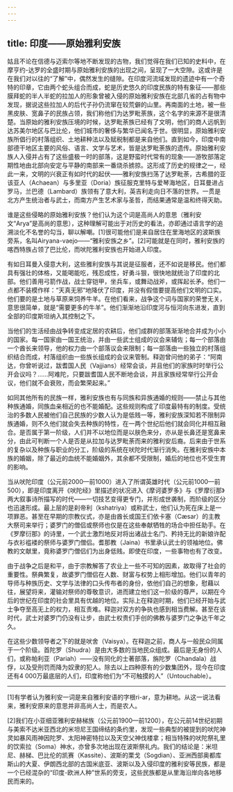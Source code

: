 ```yaml
---
---
---
```

title: 印度——原始雅利安族
---



姑且不论在信德与迈索尔等地不断发现的古物，我们觉得在我们已知的史料中，在摩亨约-达罗的全盛时期与原始雅利安族的出现之间，呈现了一大空隙。这或许是在我们对以往的“了解”中，偶然发生的缝隙。在印度河流域发现的遗迹中有一个奇特的印章，它由两个蛇头组合而成，蛇是历史悠久的印度民族的特有象征——那些膜拜蛇的半人半蛇的拉加人的形象曾被入侵的原始雅利安族在北部几省的占有物中发现，据说这些拉加人的后代子孙仍流窜在较荒僻的山里。再南面的土地，被一些黑皮肤、宽鼻子的民族占领，我们称他们为达罗毗荼族，这个名字的来源不是很清楚。当原始的雅利安族压境的时候，达罗毗荼族已经有了文明，他们的商人远帆到达苏美尔地区与巴比伦，他们城市的奢侈与繁华已闻名于世。很明显，原始雅利安族所倡行的村落组织、土地耕种法以及赋税制都是来自他们。直到如今，印度中南部德干地区主要的风俗、语言、文学与艺术，皆是达罗毗荼族的遗传。原始雅利安族人入侵并占有了这些盛极一时的部落，这是野蛮时代常有的现象——游牧部落定期性地由北部向安定与平静的南部来一番烧杀掳掠。这形成了历史的规律之一，经此一来，文明的兴衰正有如时代的起伏——雅利安族扫荡了达罗毗荼，古希腊的亚该亚人（Achaean）与多里亚（Doria）族征服克里特与爱琴海地区，日耳曼进占罗马，兰巴德（Lambard）族领有了意大利，英吉利走向日不落的世界。一贯是北方产生统治者与武士，而南方产生艺术家与圣哲，而结果通常是温和终得天助。

谁是这些侵略的原始雅利安族？他们认为这个词是高尚人的意思（雅利安文“Arya”是高尚的意思），这种理解可能出于对历史的看法，亦即通过语言学的追溯淡化不名誉的勾当，聊以解嘲。[1]很可能他们是来自居住在里海地区的波斯族旁系，名叫Airyana-vaejo——“雅利安族之乡”。[2]可能就是在同时，雅利安族的喀西特族占领了巴比伦，而吠陀雅利安族也开始进入印度。

有如日耳曼入侵意大利，这些雅利安族与其说是征服者，还不如说是移民。他们都具有强壮的体格，又能喝能吃，残忍成性，好勇斗狠，很快地就统治了印度的北部。他们善用弓箭作战，战士穿铠甲，坐兵车，或舞动战斧，或挥起长矛。他们一点都不装模作样：“天真无邪”地降伏了印度，并没有假借要提高他们文明的口实。他们要的是土地与草原来饲养牛羊。在他们看来，战争这个词与国家的荣誉无关，意思很简单，就是“需要更多的牛羊”。他们渐渐地沿印度河与恒河向东进发，直到全部的印度斯坦纳入其控制之下。

当他们的生活经由战争转变成定居的农耕后，他们成群的部落渐渐地合并成为小小的国家。每一国家由一国王统治，并由一些武士组成的议会来辅佐；每一个部落由一个酋长来领导，他的权力由一个部落议会来限制；每一部落由一些独立的村落组织结合而成，村落组织由一些族长组成的会议来管制。释迦曾问他的弟子：“阿南达，你曾听说过，跋耆国人民（Vajjians）经常会谈，并且他们的家族时时举行公开会议吗？……阿难陀，只要跋耆国人民不断地会谈，并且家族经常举行公开会议，他们就不会衰败，而会繁荣起来。”

如同其他所有的民族一样，雅利安族也有与同族和异族通婚的规则——禁止与其他种族通婚，同族血亲相近的也不能婚配。这些规则构成了印度最特有的制度。受统治的多数人民被他们自己民族的少数人认为是低贱一等，雅利安族深知若不限制异族通婚，则不久他们就会失去种族的特性，在一两个世纪后他们就会同化并相互融合。是否属于第一阶级，人们并不以地位而是以肤色来分，亦从是长鼻还是宽鼻来分，由此可判断一个人是否是从拉加与达罗毗荼而来的雅利安后裔。后来由于世系的复杂以及种族与职业的分工，阶级的系统在吠陀时代渐行消失。在雅利安族中本族的婚姻，除了最近的血统不能婚姻外，其余都不受限制，婚后的地位也不受生育的影响。

当从吠陀印度（公元前2000—前1000）进入了所谓英雄时代（公元前1000—前500），即是印度离开《吠陀经》里描述的状况进入《摩诃婆罗多》与《罗摩衍那》两大叙事诗所描写的时代——一切技艺变得更专门，并形成世袭制，而阶级的区分也迅速形成。最上层的是刹帝利（kshatriya）或称武士，他们认为死在床上是一项罪恶。甚至在早期的宗教仪式，亦是由酋长或国王们依卡塞（Cæsar）的主教大祭司来举行；婆罗门的僧侣或祭师也仅是在这些奉献牺牲的场合中担任助手。在《罗摩衍那》的诗里，一个武士激烈地反对将出诸战士名门、矜持无比的新娘许配与衣衫褴褛的祭师与婆罗门僧侣。耆那教（Jaina）书里承认武士的领袖地位。佛教的文献里，竟称婆罗门僧侣们为出身低贱。即使在印度，一些事物也有了改变。

由于战争之后是和平，由于宗教解答了农业上一些不可知的因素，故取得了社会的重要性。祭典繁复，故婆罗门僧侣在人数、财富与权势上相形增加。他们以青年的导师与种族历史、文学与法律的口头传布者的身份，依他们自己的想象，慰藉以往，展望将来，灌输对祭师的尊敬意识，进而建立他们这一阶级的尊严，以期在今后的世纪在印度的社会里具有优越的地位。实际上在释迦时期，他们已经开始与武士争夺至高无上的权力，相互责难。释迦对双方的争执也感到相当费解。甚至在该时代，武士对婆罗门仍没有让步，由武士权贵们手创的佛教与婆罗门之争达千年之久。

在这些少数领导者之下的就是吠舍（Vaisya）。在释迦之前，商人与一般民众同属于一个阶级。首陀罗（Shudra）是由大多数的当地民众组成。最后是无身份的人们，或称帕利亚（Pariah）——没有同化的士著部落，旃陀罗（Chandala）战俘，以及受刑罚而降为奴隶的犯人。除去以上四种原有的少数集团外，现今在印度还有4 000万最底层的人们，印度称他们为“不可触摸的人”（Untouchable）。



* * *



[1]有学者认为雅利安一词是来自雅利安语的字根ri-ar，意为耕地。从这一说法看来，雅利安原来的意思并非高尚人士，而是农人。

[2]我们在小亚细亚雅利安赫梯族（公元前1900—前1200），在公元前14世纪初期与美索不达米亚西北的米坦尼王国缔结的条约里，发现一些典型的被提到的吠陀神灵如暴风雨神因陀罗、太阳神密特拉以及天空父神伐楼拿；相当特殊的吠陀祭礼里的饮索拉（Soma）神水，亦曾多次地出现在波斯祭礼内。我们的结论是：米坦尼、赫梯、巴比伦的凯赛（Kassite）、波斯的栗戈（Sogdian）、亚洲西部奥都库斯山的大夏、伊朗西北部的古国米底亚、波斯以及入侵印度的雅利安等民族，都是一个已经混杂的“印度-欧洲人种”世系的旁支，这些民族都是从里海沿岸向各地移民而来的。